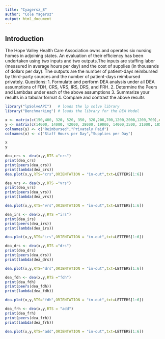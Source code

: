 ```yaml
---
title: "Cyagersz_8"
author: "Cole Yagersz"
output: html_document
---
```


## Introduction
The Hope Valley Health Care Association owns and operates six nursing homes in adjoining
states. An evaluation of their efficiency has been undertaken using two inputs and two outputs.The inputs are staffing labor (measured in average hours per day) and the cost of supplies (in thousands of dollars per day). The outputs are the number of patient-days reimbursed by third-party sources and the number of patient-days reimbursed privately.
Questions:
1. Formulate and perform DEA analysis under all DEA assumptions of FDH, CRS, VRS,
IRS, DRS, and FRH.
2. Determine the Peers and Lambdas under each of the above assumptions
3. Summarize your results in a tabular format
4. Compare and contrast the above results


```r
library("lpSolveAPI")   # loads the lp solve library
library("Benchmarking") # loads the library for the DEA Model
```

```r

x <- matrix(c(150,400, 320, 520, 350, 320,200,700,1200,2000,1200,700),ncol=2)
y <- matrix(c(14000, 14000, 42000, 28000, 19000, 14000,3500, 21000, 10500, 42000, 25000, 15000),ncol=2)
colnames(y) <- c("Reimbursed","Privately Paid")
colnames(x) <- c("Staff Hours per Day","Supplies per Day")

x
y
```

```r
dea_crs <- dea(x,y,RTS ="crs")
print(dea_crs)
print(peers(dea_crs))
print(lambda(dea_crs))
dea.plot(x,y,RTS="crs",ORIENTATION = "in-out",txt=LETTERS[1:6])
```

```r
dea_vrs <- dea(x,y,RTS ="vrs")
print(dea_vrs)
print(peers(dea_vrs))
print(lambda(dea_vrs))

dea.plot(x,y,RTS="vrs",ORIENTATION = "in-out",txt=LETTERS[1:6])

```

```r
dea_irs <- dea(x,y,RTS ="irs")
print(dea_irs)
print(peers(dea_irs))
print(lambda(dea_irs))

dea.plot(x,y,RTS="irs",ORIENTATION = "in-out",txt=LETTERS[1:6])
```

```r
dea_drs <- dea(x,y,RTS ="drs")
print(dea_drs)
print(peers(dea_drs))
print(lambda(dea_drs))

dea.plot(x,y,RTS="drs",ORIENTATION = "in-out",txt=LETTERS[1:6])
```

```r
dea_fdh <- dea(x,y,RTS ="fdh")
print(dea_fdh)
print(peers(dea_fdh))
print(lambda(dea_fdh))

dea.plot(x,y,RTS="fdh",ORIENTATION = "in-out",txt=LETTERS[1:6])
```


```r
dea_frh <- dea(x,y,RTS = "add")
print(dea_frh)
print(peers(dea_frh))
print(lambda(dea_frh))

dea.plot(x,y,RTS="add",ORIENTATION = "in-out",txt=LETTERS[1:6])
```

















